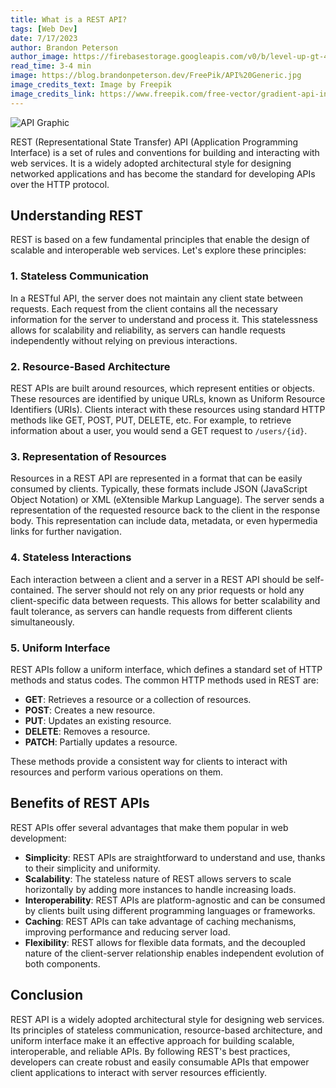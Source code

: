 ```yaml
---
title: What is a REST API?
tags: [Web Dev]
date: 7/17/2023
author: Brandon Peterson
author_image: https://firebasestorage.googleapis.com/v0/b/level-up-gt-479b6.appspot.com/o/Brandon.webp?alt=media&token=f7cd367f-40c0-4237-87f2-b8ec11dcf411
read_time: 3-4 min
image: https://blog.brandonpeterson.dev/FreePik/API%20Generic.jpg
image_credits_text: Image by Freepik
image_credits_link: https://www.freepik.com/free-vector/gradient-api-infographic_25225785.htm#query=rest%20api&position=30&from_view=search&track=ais
---
```


![API Graphic](https://blog.brandonpeterson.dev/FreePik/API%20Generic.jpg)

REST (Representational State Transfer) API (Application Programming Interface) is a set of rules and conventions for building and interacting with web services. It is a widely adopted architectural style for designing networked applications and has become the standard for developing APIs over the HTTP protocol.

## Understanding REST

REST is based on a few fundamental principles that enable the design of scalable and interoperable web services. Let's explore these principles:

### 1. Stateless Communication

In a RESTful API, the server does not maintain any client state between requests. Each request from the client contains all the necessary information for the server to understand and process it. This statelessness allows for scalability and reliability, as servers can handle requests independently without relying on previous interactions.

### 2. Resource-Based Architecture

REST APIs are built around resources, which represent entities or objects. These resources are identified by unique URLs, known as Uniform Resource Identifiers (URIs). Clients interact with these resources using standard HTTP methods like GET, POST, PUT, DELETE, etc. For example, to retrieve information about a user, you would send a GET request to `/users/{id}`.

### 3. Representation of Resources

Resources in a REST API are represented in a format that can be easily consumed by clients. Typically, these formats include JSON (JavaScript Object Notation) or XML (eXtensible Markup Language). The server sends a representation of the requested resource back to the client in the response body. This representation can include data, metadata, or even hypermedia links for further navigation.

### 4. Stateless Interactions

Each interaction between a client and a server in a REST API should be self-contained. The server should not rely on any prior requests or hold any client-specific data between requests. This allows for better scalability and fault tolerance, as servers can handle requests from different clients simultaneously.

### 5. Uniform Interface

REST APIs follow a uniform interface, which defines a standard set of HTTP methods and status codes. The common HTTP methods used in REST are:

- **GET**: Retrieves a resource or a collection of resources.
- **POST**: Creates a new resource.
- **PUT**: Updates an existing resource.
- **DELETE**: Removes a resource.
- **PATCH**: Partially updates a resource.

These methods provide a consistent way for clients to interact with resources and perform various operations on them.

## Benefits of REST APIs

REST APIs offer several advantages that make them popular in web development:

- **Simplicity**: REST APIs are straightforward to understand and use, thanks to their simplicity and uniformity.
- **Scalability**: The stateless nature of REST allows servers to scale horizontally by adding more instances to handle increasing loads.
- **Interoperability**: REST APIs are platform-agnostic and can be consumed by clients built using different programming languages or frameworks.
- **Caching**: REST APIs can take advantage of caching mechanisms, improving performance and reducing server load.
- **Flexibility**: REST allows for flexible data formats, and the decoupled nature of the client-server relationship enables independent evolution of both components.

## Conclusion

REST API is a widely adopted architectural style for designing web services. Its principles of stateless communication, resource-based architecture, and uniform interface make it an effective approach for building scalable, interoperable, and reliable APIs. By following REST's best practices, developers can create robust and easily consumable APIs that empower client applications to interact with server resources efficiently.
